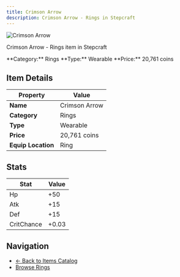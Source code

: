 ```yaml
---
title: Crimson Arrow
description: Crimson Arrow - Rings in Stepcraft
---
```


<div className="flex items-start gap-6 mb-8">
  <div className="flex-shrink-0">
    <img src="/assets/resources/trinketry/rings/crimson_arrow.png" alt="Crimson Arrow" className="w-24 h-24 border rounded-lg" />
  </div>
  <div className="flex-1">
    <div className="space-y-2">
      <p className="text-lg text-muted-foreground">Crimson Arrow - Rings item in Stepcraft</p>
      <div className="flex flex-wrap gap-4 text-sm">
        <span className="px-2 py-1 bg-blue-100 dark:bg-blue-900 rounded-md">
          **Category:** Rings
        </span>
        <span className="px-2 py-1 bg-green-100 dark:bg-green-900 rounded-md">
          **Type:** Wearable
        </span>
        <span className="px-2 py-1 bg-yellow-100 dark:bg-yellow-900 rounded-md">
          **Price:** 20,761 coins
        </span>
      </div>
    </div>
  </div>
</div>

## Item Details

| Property | Value |
|----------|-------|
| **Name** | Crimson Arrow |
| **Category** | Rings |
| **Type** | Wearable |
| **Price** | 20,761 coins |
| **Equip Location** | Ring |



## Stats

| Stat | Value |
|------|-------|
| Hp | +50 |
| Atk | +15 |
| Def | +15 |
| CritChance | +0.03 |


## Navigation

- [← Back to Items Catalog](/docs/items)
- [Browse Rings](/docs/items#rings)

